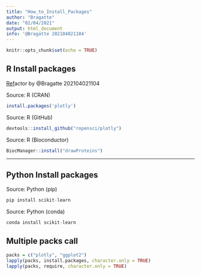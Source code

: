 ```yaml
---
title: "How_to_Install_Packages"
author: "Bragatte"
date: "02/04/2021"
output: html_document
info: '@Bragatte 202104021104'
---
```


```r
knitr::opts_chunk$set(echo = TRUE)
```

## R Install packages

[Ref](https://www.youtube.com/watch?v=gc2zh9pBNKs)actor by \@Bragatte 202104021104

Source: R (CRAN)

```r
install.packages('plotly')
```

Source: R (GitHub)

```r
devtools::install_github("ropensci/plotly")
```

Source: R (Bioconductor)

```r
BiocManager::install("drawProteins")
```

---

## Python Install packages

Source: Python (pip)

```py
pip install scikit-learn
```

Source: Python (conda)

```py
conda install scikit-learn
```

## Multiple packs call
```r
packs = c("plotly", "ggplot2")
lapply(packs, install.packages, character.only = TRUE)
lapply(packs, require, character.only = TRUE)
```


